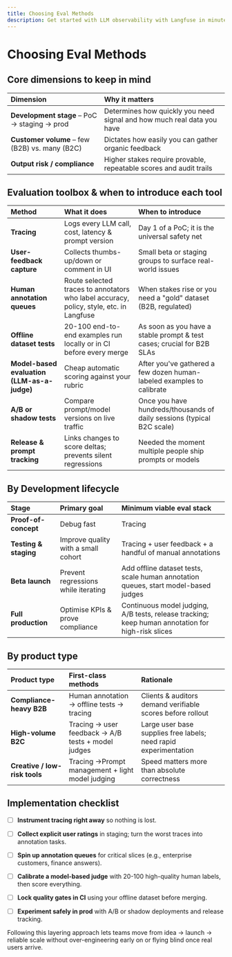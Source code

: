 ```yaml
---
title: Choosing Eval Methods
description: Get started with LLM observability with Langfuse in minutes before diving into all platform features.
---
```


# Choosing Eval Methods

## Core dimensions to keep in mind

| Dimension | Why it matters |
| :---- | :---- |
| **Development stage** – PoC → staging → prod | Determines how quickly you need signal and how much real data you have |
| **Customer volume** – few (B2B) vs. many (B2C) | Dictates how easily you can gather organic feedback |
| **Output risk / compliance** | Higher stakes require provable, repeatable scores and audit trails |

## Evaluation toolbox & when to introduce each tool

| Method | What it does | When to introduce |
| :---- | :---- | :---- |
| **Tracing** | Logs every LLM call, cost, latency & prompt version | Day 1 of a PoC; it is the universal safety net  |
| **User-feedback capture** | Collects thumbs-up/down or comment in UI | Small beta or staging groups to surface real-world issues |
| **Human annotation queues** | Route selected traces to annotators who label accuracy, policy, style, etc. in Langfuse | When stakes rise or you need a "gold" dataset (B2B, regulated) |
| **Offline dataset tests** | 20-100 end-to-end examples run locally or in CI before every merge | As soon as you have a stable prompt & test cases; crucial for B2B SLAs |
| **Model-based evaluation (LLM-as-a-judge)** | Cheap automatic scoring against your rubric | After you've gathered a few dozen human-labeled examples to calibrate  |
| **A/B or shadow tests** | Compare prompt/model versions on live traffic | Once you have hundreds/thousands of daily sessions (typical B2C scale) |
| **Release & prompt tracking** | Links changes to score deltas; prevents silent regressions | Needed the moment multiple people ship prompts or models |

## By Development lifecycle

| Stage | Primary goal | Minimum viable eval stack |
| :---- | :---- | :---- |
| **Proof-of-concept** | Debug fast | Tracing |
| **Testing & staging** | Improve quality with a small cohort | Tracing + user feedback + a handful of manual annotations |
| **Beta launch** | Prevent regressions while iterating | Add offline dataset tests, scale human annotation queues, start model-based judges |
| **Full production** | Optimise KPIs & prove compliance | Continuous model judging, A/B tests, release tracking; keep human annotation for high-risk slices |

## By product type

| Product type | First-class methods | Rationale |
| :---- | :---- | :---- |
| **Compliance-heavy B2B** | Human annotation → offline tests → tracing | Clients & auditors demand verifiable scores before rollout |
| **High-volume B2C** | Tracing → user feedback → A/B tests + model judges | Large user base supplies free labels; need rapid experimentation |
| **Creative / low-risk tools** | Tracing →Prompt management + light model judging | Speed matters more than absolute correctness |

## Implementation checklist

- [ ] **Instrument tracing right away** so nothing is lost.

- [ ] **Collect explicit user ratings** in staging; turn the worst traces into annotation tasks.

- [ ] **Spin up annotation queues** for critical slices (e.g., enterprise customers, finance answers).

- [ ] **Calibrate a model-based judge** with 20-100 high-quality human labels, then score everything.

- [ ] **Lock quality gates in CI** using your offline dataset before merging.

- [ ] **Experiment safely in prod** with A/B or shadow deployments and release tracking.

Following this layering approach lets teams move from idea → launch → reliable scale without over-engineering early on or flying blind once real users arrive.